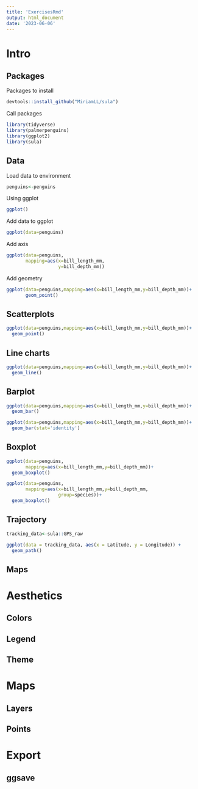 ```yaml
---
title: 'ExercisesRmd'
output: html_document
date: '2023-06-06'
---
```


# Intro

## Packages

Packages to install
```r
devtools::install_github("MiriamLL/sula")
```

Call packages
```r
library(tidyverse)
library(palmerpenguins)
library(ggplot2)
library(sula)
```

## Data

Load data to environment
```r
penguins<-penguins
```

Using ggplot
```r
ggplot()
```

Add data to ggplot
```r
ggplot(data=penguins)
```

Add axis
```r
ggplot(data=penguins,
       mapping=aes(x=bill_length_mm,
                   y=bill_depth_mm))
```

Add geometry
```r
ggplot(data=penguins,mapping=aes(x=bill_length_mm,y=bill_depth_mm))+
       geom_point()
```

## Scatterplots
```r
ggplot(data=penguins,mapping=aes(x=bill_length_mm,y=bill_depth_mm))+
  geom_point()
```

## Line charts
```r
ggplot(data=penguins,mapping=aes(x=bill_length_mm,y=bill_depth_mm))+
  geom_line()
```

## Barplot
```r
ggplot(data=penguins,mapping=aes(x=bill_length_mm,y=bill_depth_mm))+
  geom_bar()
```

```r
ggplot(data=penguins,mapping=aes(x=bill_length_mm,y=bill_depth_mm))+
  geom_bar(stat='identity')
```

## Boxplot
```r
ggplot(data=penguins,
       mapping=aes(x=bill_length_mm,y=bill_depth_mm))+
  geom_boxplot() 
```

```r
ggplot(data=penguins,
       mapping=aes(x=bill_length_mm,y=bill_depth_mm, 
                   group=species))+
  geom_boxplot()
```

## Trajectory

```r
tracking_data<-sula::GPS_raw
```

```r
ggplot(data = tracking_data, aes(x = Latitude, y = Longitude)) +
  geom_path()
```

## Maps

# Aesthetics

## Colors

## Legend

## Theme


# Maps

## Layers

## Points

# Export

## ggsave


